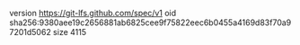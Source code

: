 version https://git-lfs.github.com/spec/v1
oid sha256:9380aee19c2656881ab6825cee9f75822eec6b0455a4169d83f70a97201d5062
size 4115
